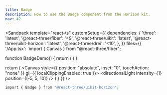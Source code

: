 ```yaml
---
title: Badge
description: How to use the Badge component from the Horizon kit.
nav: 42
---
```


<Sandpack
  template="react-ts"
  customSetup={{
    dependencies: {
      'three': 'latest',
      '@react-three/fiber': '<9',
      '@react-three/uikit': 'latest',
      '@react-three/uikit-horizon': 'latest',
      '@react-three/drei': '<10',
    },
  }}
  files={{
    '/App.tsx': `import { Canvas } from "@react-three/fiber";

function BadgeDemo() {
  return (
    <Container alignItems="center">
      <Badge label="Badge" />
    </Container>
  )
}



  return (
    <Canvas style={{ position: "absolute", inset: "0", touchAction: "none" }} gl={{ localClippingEnabled: true }}>
      <ambientLight intensity={0.5} />
      <directionalLight intensity={1} position={[-5, 5, 10]} />
      <Fullscreen
        overflow="scroll"
        flexDirection="column"
        alignItems="center"
        padding={32}
      >
        <BadgeDemo />
      </Fullscreen>
    </Canvas>
  )
}`}}
/>

```bash
import { Badge } from "@react-three/uikit-horizon";
```